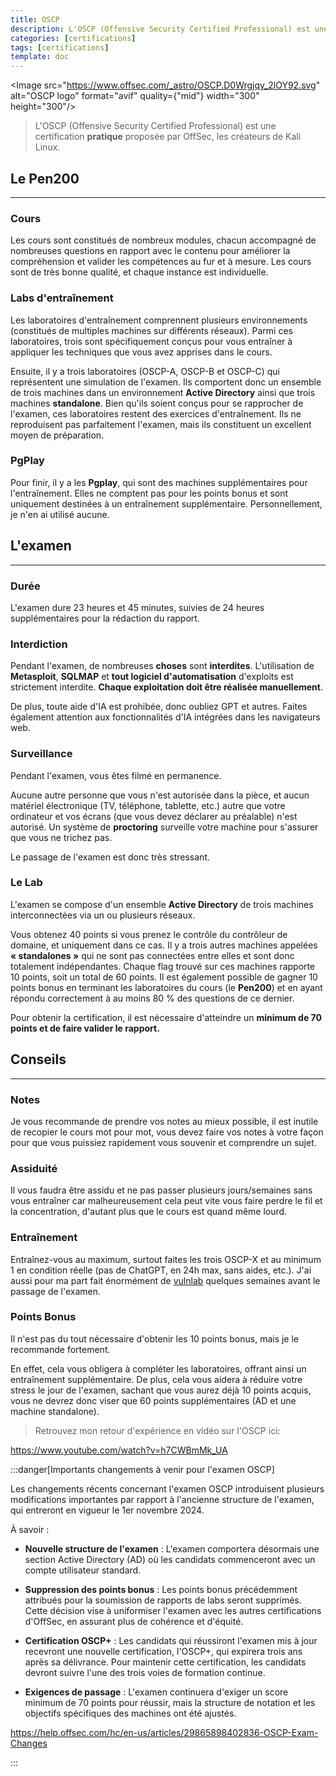 ```yaml
---
title: OSCP
description: L'OSCP (Offensive Security Certified Professional) est une certification pratique proposée par OffSec, les créateurs de Kali Linux.
categories: [certifications]
tags: [certifications]
template: doc
---
```



<Image src="https://www.offsec.com/_astro/OSCP.D0Wrgjqy_2lOY92.svg" alt="OSCP logo" format="avif" quality={"mid"} width="300" height="300"/>

> L'OSCP (Offensive Security Certified Professional) est une certification **pratique** proposée par OffSec, les créateurs de Kali Linux.

## Le Pen200

---

### Cours
    
Les cours sont constitués de nombreux modules, chacun accompagné de nombreuses questions en rapport avec le contenu pour améliorer la compréhension et valider les compétences au fur et à mesure. Les cours sont de très bonne qualité, et chaque instance est individuelle.

### Labs d'entraînement
    
Les laboratoires d'entraînement comprennent plusieurs environnements (constitués de multiples machines sur différents réseaux). Parmi ces laboratoires, trois sont spécifiquement conçus pour vous entraîner à appliquer les techniques que vous avez apprises dans le cours.

Ensuite, il y a trois laboratoires (OSCP-A, OSCP-B et OSCP-C) qui représentent une simulation de l'examen. Ils comportent donc un ensemble de trois machines dans un environnement **Active Directory** ainsi que trois machines **standalone**. Bien qu'ils soient conçus pour se rapprocher de l'examen, ces laboratoires restent des exercices d'entraînement. Ils ne reproduisent pas parfaitement l'examen, mais ils constituent un excellent moyen de préparation.

### PgPlay
    
Pour finir, il y a les **Pgplay**, qui sont des machines supplémentaires pour l'entraînement. Elles ne comptent pas pour les points bonus et sont uniquement destinées à un entraînement supplémentaire. Personnellement, je n'en ai utilisé aucune.

## L'examen

---

### Durée
    
L'examen dure 23 heures et 45 minutes, suivies de 24 heures supplémentaires pour la rédaction du rapport.

### Interdiction
    
Pendant l'examen, de nombreuses **choses** sont **interdites**. L'utilisation de **Metasploit**, **SQLMAP** et **tout logiciel d'automatisation** d'exploits est strictement interdite. **Chaque exploitation doit être réalisée manuellement**.

De plus, toute aide d'IA est prohibée, donc oubliez GPT et autres. Faites également attention aux fonctionnalités d'IA intégrées dans les navigateurs web.

### Surveillance
    
Pendant l'examen, vous êtes filmé en permanence.

Aucune autre personne que vous n'est autorisée dans la pièce, et aucun matériel électronique (TV, téléphone, tablette, etc.) autre que votre ordinateur et vos écrans (que vous devez déclarer au préalable) n'est autorisé. Un système de **proctoring** surveille votre machine pour s'assurer que vous ne trichez pas.

Le passage de l'examen est donc très stressant.

### Le Lab 
    
L'examen se compose d'un ensemble **Active Directory** de trois machines interconnectées via un ou plusieurs réseaux.

Vous obtenez 40 points si vous prenez le contrôle du contrôleur de domaine, et uniquement dans ce cas. Il y a trois autres machines appelées **« standalones »** qui ne sont pas connectées entre elles et sont donc totalement indépendantes. Chaque flag trouvé sur ces machines rapporte 10 points, soit un total de 60 points. Il est également possible de gagner 10 points bonus en terminant les laboratoires du cours (le **Pen200**) et en ayant répondu correctement à au moins 80 % des questions de ce dernier.

Pour obtenir la certification, il est nécessaire d'atteindre un **minimum de 70 points et de faire valider le rapport.**

## Conseils

---

### Notes
    
Je vous recommande de prendre vos notes au mieux possible, il est inutile de recopier le cours mot pour mot, vous devez faire vos notes à votre façon pour que vous puissiez rapidement vous souvenir et comprendre un sujet.

### Assiduité
    
Il vous faudra être assidu et ne pas passer plusieurs jours/semaines sans vous entraîner car malheureusement cela peut vite vous faire perdre le fil et la concentration, d'autant plus que le cours est quand même lourd.

### Entraînement
    
Entraînez-vous au maximum, surtout faites les trois OSCP-X et au minimum 1 en condition réelle (pas de ChatGPT, en 24h max, sans aides, etc.). J'ai aussi pour ma part fait énormément de [vulnlab](https://www.youtube.com/watch?v=BIZECU2h-YU) quelques semaines avant le passage de l'examen.

### Points Bonus
    
Il n'est pas du tout nécessaire d'obtenir les 10 points bonus, mais je le recommande fortement.

En effet, cela vous obligera à compléter les laboratoires, offrant ainsi un entraînement supplémentaire. De plus, cela vous aidera à réduire votre stress le jour de l'examen, sachant que vous aurez déjà 10 points acquis, vous ne devrez donc viser que 60 points supplémentaires (AD et une machine standalone).

> Retrouvez mon retour d'expérience en vidéo sur l'OSCP ici:

https://www.youtube.com/watch?v=h7CWBmMk_UA

:::danger[Importants changements à venir pour l'examen OSCP]

Les changements récents concernant l'examen OSCP introduisent plusieurs modifications importantes par rapport à l'ancienne structure de l'examen, qui entreront en vigueur le 1er novembre 2024.

À savoir :

- **Nouvelle structure de l'examen** : L'examen comportera désormais une section Active Directory (AD) où les candidats commenceront avec un compte utilisateur standard.

- **Suppression des points bonus** : Les points bonus précédemment attribués pour la soumission de rapports de labs seront supprimés. Cette décision vise à uniformiser l'examen avec les autres certifications d'OffSec, en assurant plus de cohérence et d'équité.

- **Certification OSCP+** : Les candidats qui réussiront l'examen mis à jour recevront une nouvelle certification, l'OSCP+, qui expirera trois ans après sa délivrance. Pour maintenir cette certification, les candidats devront suivre l'une des trois voies de formation continue.

- **Exigences de passage** : L'examen continuera d'exiger un score minimum de 70 points pour réussir, mais la structure de notation et les objectifs spécifiques des machines ont été ajustés.

https://help.offsec.com/hc/en-us/articles/29865898402836-OSCP-Exam-Changes

:::